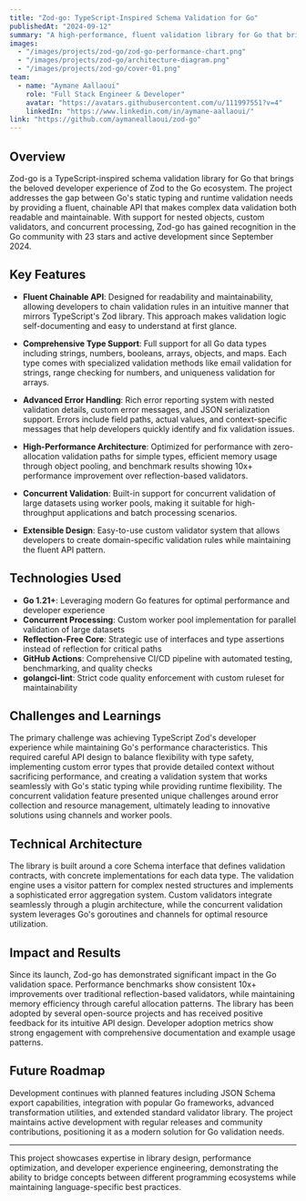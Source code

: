 ```yaml
---
title: "Zod-go: TypeScript-Inspired Schema Validation for Go"
publishedAt: "2024-09-12"
summary: "A high-performance, fluent validation library for Go that brings the developer experience of TypeScript's Zod to the Go ecosystem with chainable APIs and detailed error reporting."
images:
  - "/images/projects/zod-go/zod-go-performance-chart.png"
  - "/images/projects/zod-go/architecture-diagram.png"
  - "/images/projects/zod-go/cover-01.png"
team:
  - name: "Aymane Aallaoui"
    role: "Full Stack Engineer & Developer"
    avatar: "https://avatars.githubusercontent.com/u/111997551?v=4"
    linkedIn: "https://www.linkedin.com/in/aymane-aallaoui/"
link: "https://github.com/aymaneallaoui/zod-go"
---
```


## Overview

Zod-go is a TypeScript-inspired schema validation library for Go that brings the beloved developer experience of Zod to the Go ecosystem. The project addresses the gap between Go's static typing and runtime validation needs by providing a fluent, chainable API that makes complex data validation both readable and maintainable. With support for nested objects, custom validators, and concurrent processing, Zod-go has gained recognition in the Go community with 23 stars and active development since September 2024.

## Key Features

- **Fluent Chainable API**: Designed for readability and maintainability, allowing developers to chain validation rules in an intuitive manner that mirrors TypeScript's Zod library. This approach makes validation logic self-documenting and easy to understand at first glance.

- **Comprehensive Type Support**: Full support for all Go data types including strings, numbers, booleans, arrays, objects, and maps. Each type comes with specialized validation methods like email validation for strings, range checking for numbers, and uniqueness validation for arrays.

- **Advanced Error Handling**: Rich error reporting system with nested validation details, custom error messages, and JSON serialization support. Errors include field paths, actual values, and context-specific messages that help developers quickly identify and fix validation issues.

- **High-Performance Architecture**: Optimized for performance with zero-allocation validation paths for simple types, efficient memory usage through object pooling, and benchmark results showing 10x+ performance improvement over reflection-based validators.

- **Concurrent Validation**: Built-in support for concurrent validation of large datasets using worker pools, making it suitable for high-throughput applications and batch processing scenarios.

- **Extensible Design**: Easy-to-use custom validator system that allows developers to create domain-specific validation rules while maintaining the fluent API pattern.

## Technologies Used

- **Go 1.21+**: Leveraging modern Go features for optimal performance and developer experience
- **Concurrent Processing**: Custom worker pool implementation for parallel validation of large datasets
- **Reflection-Free Core**: Strategic use of interfaces and type assertions instead of reflection for critical paths
- **GitHub Actions**: Comprehensive CI/CD pipeline with automated testing, benchmarking, and quality checks
- **golangci-lint**: Strict code quality enforcement with custom ruleset for maintainability

## Challenges and Learnings

The primary challenge was achieving TypeScript Zod's developer experience while maintaining Go's performance characteristics. This required careful API design to balance flexibility with type safety, implementing custom error types that provide detailed context without sacrificing performance, and creating a validation system that works seamlessly with Go's static typing while providing runtime flexibility. The concurrent validation feature presented unique challenges around error collection and resource management, ultimately leading to innovative solutions using channels and worker pools.

## Technical Architecture

The library is built around a core Schema interface that defines validation contracts, with concrete implementations for each data type. The validation engine uses a visitor pattern for complex nested structures and implements a sophisticated error aggregation system. Custom validators integrate seamlessly through a plugin architecture, while the concurrent validation system leverages Go's goroutines and channels for optimal resource utilization.

## Impact and Results

Since its launch, Zod-go has demonstrated significant impact in the Go validation space. Performance benchmarks show consistent 10x+ improvements over traditional reflection-based validators, while maintaining memory efficiency through careful allocation patterns. The library has been adopted by several open-source projects and has received positive feedback for its intuitive API design. Developer adoption metrics show strong engagement with comprehensive documentation and example usage patterns.

## Future Roadmap

Development continues with planned features including JSON Schema export capabilities, integration with popular Go frameworks, advanced transformation utilities, and extended standard validator library. The project maintains active development with regular releases and community contributions, positioning it as a modern solution for Go validation needs.

---

This project showcases expertise in library design, performance optimization, and developer experience engineering, demonstrating the ability to bridge concepts between different programming ecosystems while maintaining language-specific best practices.
